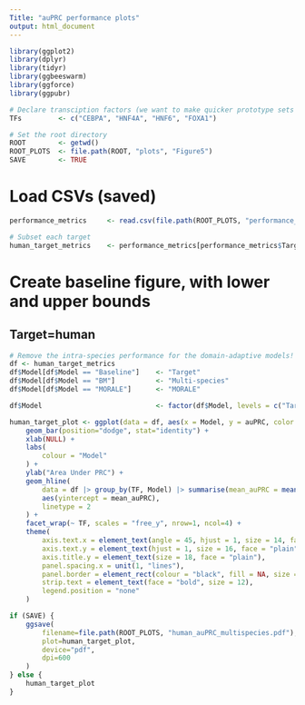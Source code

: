 ```yaml
---
Title: "auPRC performance plots"
output: html_document
---
```


```r

library(ggplot2)
library(dplyr)
library(tidyr)
library(ggbeeswarm)
library(ggforce)
library(ggpubr)

```
```r

# Declare transciption factors (we want to make quicker prototype sets too)
TFs         <- c("CEBPA", "HNF4A", "HNF6", "FOXA1")

# Set the root directory
ROOT        <- getwd()
ROOT_PLOTS  <- file.path(ROOT, "plots", "Figure5")
SAVE        <- TRUE

```
# Load CSVs (saved)
```r

performance_metrics     <- read.csv(file.path(ROOT_PLOTS, "performance_data.csv"))

# Subset each target
human_target_metrics    <- performance_metrics[performance_metrics$Target == "hg38",]

```
# Create baseline figure, with lower and upper bounds
## Target=human
```r

# Remove the intra-species performance for the domain-adaptive models!
df <- human_target_metrics
df$Model[df$Model == "Baseline"]    <- "Target"
df$Model[df$Model == "BM"]          <- "Multi-species"
df$Model[df$Model == "MORALE"]      <- "MORALE"

df$Model                            <- factor(df$Model, levels = c("Target", "Multi-species", "MORALE"))

```
```r

human_target_plot <- ggplot(data = df, aes(x = Model, y = auPRC, color = Model, fill=Model)) +
    geom_bar(position="dodge", stat="identity") +
    xlab(NULL) +
    labs(
        colour = "Model"
    ) +
    ylab("Area Under PRC") +
    geom_hline(
        data = df |> group_by(TF, Model) |> summarise(mean_auPRC = mean(auPRC)) |> filter(Model == "Target"),
        aes(yintercept = mean_auPRC),
        linetype = 2
    ) +
    facet_wrap(~ TF, scales = "free_y", nrow=1, ncol=4) +
    theme(
        axis.text.x = element_text(angle = 45, hjust = 1, size = 14, face = "plain"),
        axis.text.y = element_text(hjust = 1, size = 16, face = "plain"),
        axis.title.y = element_text(size = 18, face = "plain"),
        panel.spacing.x = unit(1, "lines"),
        panel.border = element_rect(colour = "black", fill = NA, size = 1.5),
        strip.text = element_text(face = "bold", size = 12),
        legend.position = "none"
    )

if (SAVE) {
    ggsave(
        filename=file.path(ROOT_PLOTS, "human_auPRC_multispecies.pdf"),
        plot=human_target_plot,
        device="pdf",
        dpi=600
    )
} else {
    human_target_plot
}

```